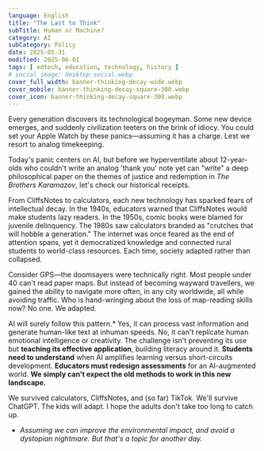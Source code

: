 ```yaml
---
language: English
title: "The Last to Think"
subTitle: Human or Machine?
category: AI
subCategory: Policy
date: 2025-05-31
modified: 2025-06-01
tags: [ edtech, education, technology, history ]
# social_image: desktop-social.webp
cover_full_width: banner-thinking-decay-wide.webp
cover_mobile: banner-thinking-decay-square-300.webp
cover_icon: banner-thinking-decay-square-300.webp
---
```


Every generation discovers its technological bogeyman. Some new device emerges, and suddenly civilization teeters on the brink of idiocy. You could set your Apple Watch by these panics—assuming it has a charge. Lest we resort to analog timekeeping.

Today's panic centers on AI, but before we hyperventilate about 12-year-olds who couldn't write an analog 'thank you' note yet can "write" a deep philosophical paper on the themes of justice and redemption in *The Brothers Karamazov*, let's check our historical receipts.

From CliffsNotes to calculators, each new technology has sparked fears of intellectual decay. In the 1940s, educators warned that CliffsNotes would make students lazy readers. In the 1950s, comic books were blamed for juvenile delinquency. The 1980s saw calculators branded as "crutches that will hobble a generation." The internet was once feared as the end of attention spans, yet it democratized knowledge and connected rural students to world-class resources. Each time, society adapted rather than collapsed.

Consider GPS—the doomsayers were technically right. Most people under 40 can't read paper maps. But instead of becoming wayward travellers, we gained the ability to navigate more often, in any city worldwide, all while avoiding traffic. Who is hand-wringing about the loss of map-reading skills now? No one. We adapted.

AI will surely follow this pattern.* Yes, it can process vast information and generate human-like text at inhuman speeds. No, it can't replicate human emotional intelligence or creativity. The challenge isn't preventing its use but **teaching its effective application**, building literacy around it. **Students need to understand** when AI amplifies learning versus short-circuits development. **Educators must redesign assessments** for an AI-augmented world. **We simply can't expect the old methods to work in this new landscape.**

We survived calculators, CliffsNotes, and (so far) TikTok. We'll survive ChatGPT. The kids will adapt. I hope the adults don't take too long to catch up.

<p> </p>

* _Assuming we can improve the environmental impact, and avoid a dystopian nightmare. But that's a topic for another day._
